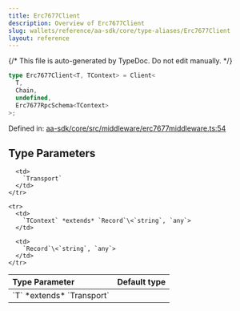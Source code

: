 ```yaml
---
title: Erc7677Client
description: Overview of Erc7677Client
slug: wallets/reference/aa-sdk/core/type-aliases/Erc7677Client
layout: reference
---
```


{/* This file is auto-generated by TypeDoc. Do not edit manually. */}

```ts
type Erc7677Client<T, TContext> = Client<
  T,
  Chain,
  undefined,
  Erc7677RpcSchema<TContext>
>;
```

Defined in: [aa-sdk/core/src/middleware/erc7677middleware.ts:54](https://github.com/alchemyplatform/aa-sdk/blob/0cc60e9f694c242d91befdaa2f26cdec3ee389c5/aa-sdk/core/src/middleware/erc7677middleware.ts#L54)

## Type Parameters

<table>
  <thead>
    <tr>
      <th align="left">Type Parameter</th>
      <th align="left">Default type</th>
    </tr>
  </thead>

  <tbody>
    <tr>
      <td>
        `T` *extends* `Transport`
      </td>

      <td>
        `Transport`
      </td>
    </tr>

    <tr>
      <td>
        `TContext` *extends* `Record`\<`string`, `any`>
      </td>

      <td>
        `Record`\<`string`, `any`>
      </td>
    </tr>

  </tbody>
</table>
